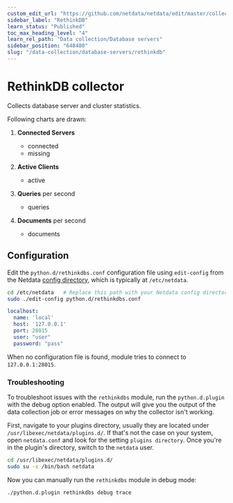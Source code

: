```yaml
---
custom_edit_url: "https://github.com/netdata/netdata/edit/master/collectors/python.d.plugin/rethinkdbs/README.md"
sidebar_label: "RethinkDB"
learn_status: "Published"
toc_max_heading_level: "4"
learn_rel_path: "Data collection/Database servers"
sidebar_position: "648480"
slug: "/data-collection/database-servers/rethinkdb"
---
```



# RethinkDB collector

Collects database server and cluster statistics.

Following charts are drawn:

1. **Connected Servers**

    - connected
    - missing

2. **Active Clients**

    - active

3. **Queries** per second

    - queries

4. **Documents** per second

    - documents

## Configuration

Edit the `python.d/rethinkdbs.conf` configuration file using `edit-config` from the
Netdata [config directory](/docs/configuring/configuration), which is typically
at `/etc/netdata`.

```bash
cd /etc/netdata   # Replace this path with your Netdata config directory, if different
sudo ./edit-config python.d/rethinkdbs.conf
```

```yaml
localhost:
  name: 'local'
  host: '127.0.0.1'
  port: 28015
  user: "user"
  password: "pass"
```

When no configuration file is found, module tries to connect to `127.0.0.1:28015`.




### Troubleshooting

To troubleshoot issues with the `rethinkdbs` module, run the `python.d.plugin` with the debug option enabled. The 
output will give you the output of the data collection job or error messages on why the collector isn't working.

First, navigate to your plugins directory, usually they are located under `/usr/libexec/netdata/plugins.d/`. If that's 
not the case on your system, open `netdata.conf` and look for the setting `plugins directory`. Once you're in the 
plugin's directory, switch to the `netdata` user.

```bash
cd /usr/libexec/netdata/plugins.d/
sudo su -s /bin/bash netdata
```

Now you can manually run the `rethinkdbs` module in debug mode:

```bash
./python.d.plugin rethinkdbs debug trace
```

